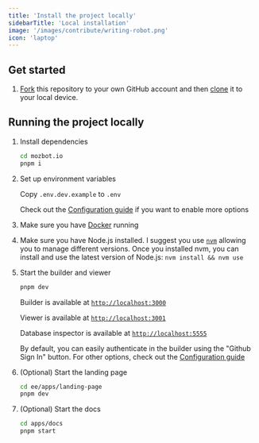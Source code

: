 ```yaml
---
title: 'Install the project locally'
sidebarTitle: 'Local installation'
image: '/images/contribute/writing-robot.png'
icon: 'laptop'
---
```


## Get started

1. [Fork](https://help.github.com/articles/fork-a-repo/) this repository to your
   own GitHub account and then
   [clone](https://help.github.com/articles/cloning-a-repository/) it to your local device.

## Running the project locally

1. Install dependencies

   ```sh
   cd mozbot.io
   pnpm i
   ```

2. Set up environment variables

   Copy `.env.dev.example` to `.env`

   Check out the [Configuration guide](https://docs.mozbot.io/self-hosting/configuration) if you want to enable more options

3. Make sure you have [Docker](https://docs.docker.com/compose/install/) running

4. Make sure you have Node.js installed. I suggest you use [`nvm`](https://github.com/nvm-sh/nvm) allowing you to manage different versions. Once you installed nvm, you can install and use the latest version of Node.js: `nvm install && nvm use`

5. Start the builder and viewer

   ```sh
   pnpm dev
   ```

   Builder is available at [`http://localhost:3000`](http://localhost:3000)

   Viewer is available at [`http://localhost:3001`](http://localhost:3001)

   Database inspector is available at [`http://localhost:5555`](http://localhost:5555)

   By default, you can easily authenticate in the builder using the "Github Sign In" button. For other options, check out the [Configuration guide](https://docs.mozbot.io/self-hosting/configuration)

6. (Optional) Start the landing page

   ```sh
   cd ee/apps/landing-page
   pnpm dev
   ```

7. (Optional) Start the docs

   ```sh
   cd apps/docs
   pnpm start
   ```
